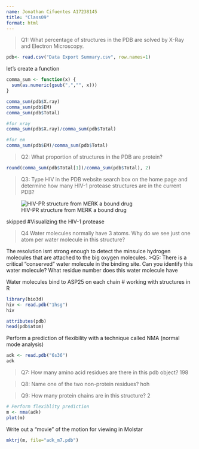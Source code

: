 ```yaml
---
name: Jonathan Cifuentes A17238145
title: "Class09"
format: html
---
```


> Q1: What percentage of structures in the PDB are solved by X-Ray and Electron Microscopy.

```r
pdb<- read.csv("Data Export Summary.csv", row.names=1)


```

let's create a function

```r
comma_sum <- function(x) {
  sum(as.numeric(gsub(",","", x)))
}

comma_sum(pdb$X.ray)
comma_sum(pdb$EM)
comma_sum(pdb$Total)
```

```r
#for xray
comma_sum(pdb$X.ray)/comma_sum(pdb$Total)
```

```r
#for em
comma_sum(pdb$EM)/comma_sum(pdb$Total)
```

> Q2: What proportion of structures in the PDB are protein?

```r
round(comma_sum(pdb$Total[1])/comma_sum(pdb$Total), 2)
```

> Q3: Type HIV in the PDB website search box on the home page and determine how many HIV-1 protease structures are in the current PDB?

![HIV-PR structure from MERK a bound drug](1HSG.png)

skipped #Visualizing the HIV-1 protease

> Q4 Water molecules normally have 3 atoms. Why do we see just one atom per water molecule in this structure?

The resolution isnt strong enough to detect the minsulce hydrogen molecules that are attached to the big oxygen molecules. \>Q5: There is a critical "conserved" water molecule in the binding site. Can you identify this water molecule? What residue number does this water molecule have

Water molecules bind to ASP25 on each chain \# working with structures in R

```r
library(bio3d)
hiv <- read.pdb("1hsg")
hiv
```

```r
attributes(pdb)
head(pdb$atom)
```

Perform a prediction of flexibility with a technique called NMA (normal mode analysis)

```r
adk <- read.pdb("6s36")
adk
```
> Q7: How many amino acid residues are there in this pdb object? 198

> Q8: Name one of the two non-protein residues? hoh

> Q9: How many protein chains are in this structure? 2

```r
# Perform flexiblity prediction
m <- nma(adk)
plot(m)
```

Write out a "movie" of the motion for viewing in Molstar

```r
mktrj(m, file="adk_m7.pdb")
```

